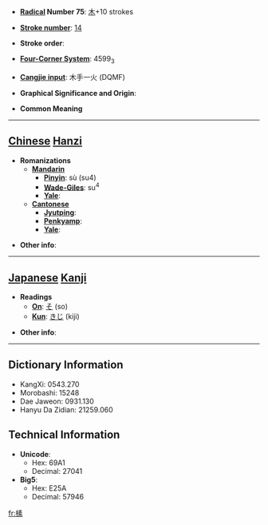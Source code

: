* '''[[Wiktionary:Chinese radical index| Radical]] Number 75''': [[Wiktionary:Chinese radical index 木|木]]+10 strokes

* '''[[Wiktionary:Chinese total strokes index|Stroke number]]''': [[Wiktionary:Chinese total strokes index 14|14]]

* '''Stroke order''': 

* '''[[Wiktionary:Chinese four corner index|Four-Corner System]]''': 4599<sub>3</sub>

* '''[[Wiktionary:Chinese Cangjie index|Cangjie input]]''': 木手一火 (DQMF)

* '''Graphical Significance and Origin''': 

* '''Common Meaning'''

----

== [[Chinese]] [[Hanzi]] ==

* '''Romanizations'''
** '''[[Mandarin]]'''
*** '''[[Pinyin]]''': sù (su4)
*** '''[[Wade-Giles]]''': su<sup>4</sup>
*** '''[[Yale]]''': 
** '''[[Cantonese]]'''
*** '''[[Jyutping]]''':
*** '''[[Penkyamp]]''': 
*** '''[[Yale]]''': 

* '''Other info''': 

----

== [[Japanese]] [[Kanji]] ==

* '''Readings'''
** '''[[On]]''': [[そ]] (so)
** '''[[Kun]]''': [[きじ]] (kiji)

* '''Other info''':  

----

== Dictionary Information ==

* KangXi: 0543.270
* Morobashi: 15248
* Dae Jaweon: 0931.130
* Hanyu Da Zidian: 21259.060

== Technical Information ==

* '''Unicode''':
** Hex: 69A1
** Decimal: 27041
* '''Big5''':
** Hex: E25A
** Decimal: 57946

[[fr:榡]]